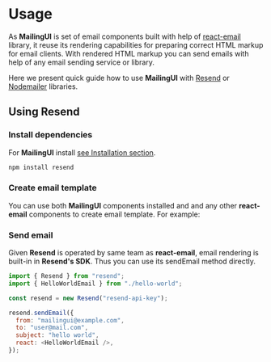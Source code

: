 
# Usage

As **MailingUI** is set of email components built with help of [react-email](https://react.email) library, it reuse its rendering capabilities for preparing correct HTML markup for email clients. With rendered HTML markup you can send emails with help of any email sending service or library.

Here we present quick guide how to use **MailingUI** with [Resend](https://resend.com/) or [Nodemailer](https://nodemailer.com/about/) libraries.

## Using Resend

### Install dependencies

For **MailingUI** install [see Installation section](/installation).

```bash
npm install resend
```

### Create email template

You can use both **MailingUI** components installed and and any other **react-email** components to create email template. For example:

<EmailSourceTabs emailId="hello-world" />

### Send email

Given **Resend** is operated by same team as **react-email**, email rendering is built-in in **Resend's SDK**. Thus you can use its sendEmail method directly.

```js
import { Resend } from "resend";
import { HelloWorldEmail } from "./hello-world";

const resend = new Resend("resend-api-key");

resend.sendEmail({
  from: "mailingui@example.com",
  to: "user@mail.com",
  subject: "hello world",
  react: <HelloWorldEmail />,
});
```
